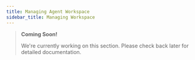 ```yaml
---
title: Managing Agent Workspace
sidebar_title: Managing Workspace
---
```


> **Coming Soon!**
>
> We're currently working on this section. Please check back later for detailed documentation.
